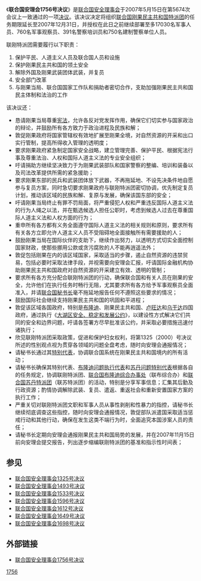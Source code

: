 {{Infobox UN resolution
|number = 1756
|organ = SC
|date = 5月15日
|year = 2007年
|meeting = 5674
|code = S/RES/1745
|document = 
|for = 15
|abstention = 0 
|against = 0
|subject = 刚果民主共和国局势
|result = 通过 
|image = 
|caption = 
}}

《'''联合国安理会1756号决议'''》是[[联合国安全理事会|联合国安全理事会]]于2007年5月15日在第5674次会议上一致通过的一项[[联合国安全理事会决议|决议]]。该决议决定将组织[[联合国刚果民主共和国特派团|联合国刚果民主共和国特派团]]的任务期限延长至2007年12月31日，并授权在此日之前继续部署至多17030名军事人员、760名军事观察员、391名警察培训员和750名建制警察单位人员。

联刚特派团需要履行以下职责：

#保护平民、人道主义人员及联合国人员和设施
#保护刚果民主共和国的领土安全
#解除外国及刚果武装团体武装，并复员
#安全部门改革
#与刚果当局、联合国国家工作队和捐助者密切合作，支助加强刚果民主共和国民主体制和法治的工作

该决议还：
*恳请刚果当局尊重[[宪法|宪法]]，允许各反对党发挥作用，确保它们切实参与国家政治的辩论，并鼓励所有各方致力于政治进程及民族和解；
*敦促刚果政府将国家管辖权有效地扩展至刚果全境，对自然资源的开采和出口实行管制，提高所得收入管理的透明度；
*要求刚果政府紧急制定国家安全战略，建立管理完善、保护平民、根据宪法行事及尊重法治、人权和国际人道主义法的专业安全组织；
*吁请捐助方继续坚决致力于为刚果武装部队和国家警察的整编、培训和装备以及司法改革提供所需的紧急援助；
*要求刚果东部的民兵和武装团体放下武器，不再拖延地、不设先决条件地自愿参与复员方案，同时急切要求刚果政府与联刚特派团密切协调，优先制定复员计划，推动该区域的民族和解、复原与发展，确保该国东部的安全；
*吁请刚果当局终止有罪不罚局面，将严重侵犯人权和严重违反国际人道主义法的行为人绳之以法，并在甄选候选人担任公职时，考虑到候选人过去在尊重国际人道主义法和人权方面的行为；
*重申所有各方都有义务全面遵守国际人道主义法的相关规则和原则，要求所有有关各方立即允许人道主义人员不受阻碍地全面接触所有需要援助的人；
*鼓励刚果当局在国际伙伴的支助下，继续作出努力，以透明方式切实全面控制国家财政，使那些挪用公款或贪污腐败的人不能再逍遥法外；
*敦促包括刚果在内的该区域国家，采取适当的步骤，遏止自然资源的违禁贸易，包括必要时采取法律手段，并视需要向安理会汇报，吁请国际金融机构协助刚果民主共和国政府对自然资源的开采建立有效、透明的管制；
*要求所有各方充分配合联刚特派团的行动，确保联合国和有关人员在刚果的安全，允许他们在执行任务时畅行无阻，尤其要求所有各方给予军事观察员全面准入，并请[[联合国秘书长|联合国秘书长]]毫不拖延地报告任何不遵照这些要求的情况；
*鼓励国际社会继续支持刚果民主共和国的巩固和平进程；
*敦促该区域各国政府，特别是[[布隆迪|布隆迪]]、刚果民主共和国、[[卢旺达|卢旺达]]和[[乌干达|乌干达]]四国政府，通过执行《[[大湖区安全、稳定和发展公约|大湖区安全、稳定和发展公约]]》，以建设性方式解决它们共同的安全和边界问题，吁请各签署方尽早批准该公约，并采取必要措施迅速付诸执行；
*欣见联刚特派团采取政策，促进和保护妇女权利，将第1325（2000）号决议所述的性别观点视为贯穿各领域的问题全盘考虑，随时向安理会通报情况；
*请秘书长通过其[[联合国秘书长刚果民主共和国问题特别代表|特别代表]]，协调联合国系统在刚果民主共和国境内的所有活动；
*请秘书长确保其特别代表、[[联合国秘书长布隆迪问题执行代表|布隆迪问题执行代表]]和[[联合国秘书长苏丹问题特别代表|苏丹问题特别代表]]根据各自的任务规定，协调联刚特派团、[[联合国布隆迪综合办事处|联合国布隆迪综合办事处]]（联布综合办）和[[联合国苏丹特派团|联合国苏丹特派团]]（联苏特派团）的活动，特别是分享军事信息；汇集其后勤及行政资源；酌情协调解除武装、复员、遣返、重返社会和重新安置国家方案的执行工作；
*严重关切对联刚特派团文职和军事人员从事性剥削和性暴力的指控，请秘书长继续彻底调查这些指控，随时向安理会通报情况，敦促部队派遣国采取适当惩戒行动和其他行动，确保在发生这类不端行为时，全面追究本国涉案人员的责任；
*请秘书长定期向安理会通报刚果民主共和国局势的发展，并在2007年11月15日前向安理会提交报告，列出逐步缩编联刚特派团的基准和指示性时间表；

==参见==
*[[联合国安全理事会1325号决议|联合国安全理事会1325号决议]]
*[[联合国安全理事会1493号决议|联合国安全理事会1493号决议]]
*[[联合国安全理事会1533号决议|联合国安全理事会1533号决议]]
*[[联合国安全理事会1596号决议|联合国安全理事会1596号决议]]
*[[联合国安全理事会1612号决议|联合国安全理事会1612号决议]]
*[[联合国安全理事会1649号决议|联合国安全理事会1649号决议]]
*[[联合国安全理事会1698号决议|联合国安全理事会1698号决议]]

==外部链接==
*[http://www.un.org/chinese/aboutun/prinorgs/sc/sres/07/s1756.htm 联合国安全理事会1756号决议] {{Wayback|url=http://www.un.org/chinese/aboutun/prinorgs/sc/sres/07/s1756.htm |date=20090809021514 }}

{{UNSCR 2007}}
[[Category:2007年聯合國安全理事會決議|1756]]